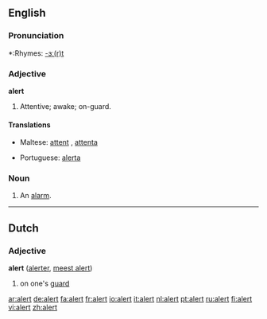 ==English==

===Pronunciation===
*:Rhymes: [[Rhymes:English:-ɜː(r)t|-ɜː(r)t]]

===Adjective===
'''alert'''
# Attentive; awake; on-guard.

====Translations====
{{top}}
*Maltese: [[attent]] {{m}}, [[attenta]] {{f}}
{{mid}}
*Portuguese: [[alerta]]
{{bottom}}

===Noun===
{{en-noun}}

# An [[alarm]].

----

==Dutch==
===Adjective===
'''alert''' ([[alerter]], [[meest alert]])

#on one's [[guard]]

[[ar:alert]]
[[de:alert]]
[[fa:alert]]
[[fr:alert]]
[[io:alert]]
[[it:alert]]
[[nl:alert]]
[[pt:alert]]
[[ru:alert]]
[[fi:alert]]
[[vi:alert]]
[[zh:alert]]